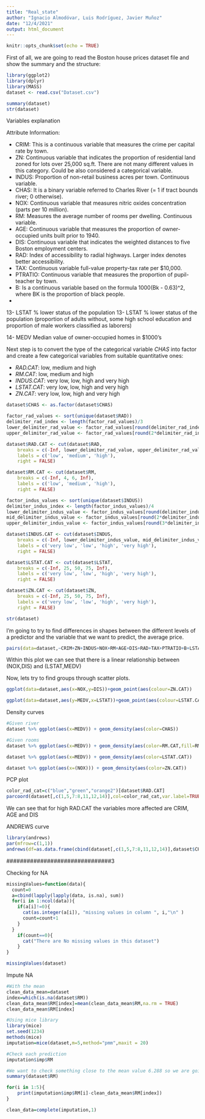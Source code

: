 ```yaml
---
title: "Real_state"
author: "Ignacio Almodóvar, Luis Rodríguez, Javier Muñoz"
date: "12/4/2021"
output: html_document
---
```


```r
knitr::opts_chunk$set(echo = TRUE)
```

First of all, we are going to read the Boston house prices dataset file and show the summary and the structure:

```r
library(ggplot2)
library(dplyr)
library(MASS)
dataset <- read.csv("Dataset.csv")

summary(dataset)
str(dataset)

```

Variables explanation

Attribute Information:

- CRIM: This is a continuous variable that measures the crime per capital rate by town.
- ZN: Continuous variable that indicates the proportion of residential land zoned for lots over 25,000 sq.ft. There are not many different values in this category. Could be also considered a categorical variable.
- INDUS: Proportion of non-retail business acres per town. Continuous variable.
- CHAS: It is a binary variable referred to Charles River (= 1 if tract bounds river; 0 otherwise).
- NOX: Continuous variable that measures nitric oxides concentration (parts per 10 million).
- RM: Measures the average number of rooms per dwelling. Continuous variable.
- AGE: Continuous variable that measures the proportion of owner-occupied units built prior to 1940.
- DIS: Continuous variable that indicates the weighted distances to five Boston employment centers.
- RAD: Index of accessibility to radial highways. Larger index denotes better accessibility.
- TAX: Continuous variable full-value property-tax rate per $10,000.
- PTRATIO: Continuous variable that measures the proportion of pupil-teacher by town.
- B: Is a continuous variable based on the formula 1000(Bk - 0.63)^2, where BK is the proportion of black people.
- 


13- LSTAT % lower status of the population
13- LSTAT % lower status of the population (proportion of adults without, some high school education and proportion of male workers classified as laborers)

14- MEDV Median value of owner-occupied homes in $1000's


Next step is to convert the type of the categorical variable _CHAS_ into factor and create a few categorical variables from suitable quantitative ones:

- _RAD.CAT_: low, medium and high
- _RM.CAT_: low, medium and high
- _INDUS.CAT_: very low, low, high and very high
- _LSTAT.CAT_: very low, low, high and very high
- _ZN.CAT_: very low, low, high and very high

```r

dataset$CHAS <- as.factor(dataset$CHAS)

factor_rad_values <- sort(unique(dataset$RAD))
delimiter_rad_index <- length(factor_rad_values)/3
lower_delimiter_rad_value <- factor_rad_values[round(delimiter_rad_index)]
upper_delimiter_rad_value <- factor_rad_values[round(2*delimiter_rad_index)]

dataset$RAD.CAT <- cut(dataset$RAD, 
    breaks = c(-Inf, lower_delimiter_rad_value, upper_delimiter_rad_value, Inf), 
    labels = c('low', 'medium', 'high'),
    right = FALSE)

dataset$RM.CAT <- cut(dataset$RM, 
    breaks = c(-Inf, 4, 6, Inf), 
    labels = c('low', 'medium', 'high'),
    right = FALSE)

factor_indus_values <- sort(unique(dataset$INDUS))
delimiter_indus_index <- length(factor_indus_values)/4
lower_delimiter_indus_value <- factor_indus_values[round(delimiter_indus_index)]
mid_delimiter_indus_value <- factor_indus_values[round(2*delimiter_indus_index)]
upper_delimiter_indus_value <- factor_indus_values[round(3*delimiter_indus_index)]

dataset$INDUS.CAT <- cut(dataset$INDUS, 
    breaks = c(-Inf, lower_delimiter_indus_value, mid_delimiter_indus_value, upper_delimiter_indus_value, Inf), 
    labels = c('very low', 'low', 'high', 'very high'),
    right = FALSE)

dataset$LSTAT.CAT <- cut(dataset$LSTAT, 
    breaks = c(-Inf, 25, 50, 75, Inf), 
    labels = c('very low', 'low', 'high', 'very high'),
    right = FALSE)

dataset$ZN.CAT <- cut(dataset$ZN, 
    breaks = c(-Inf, 25, 50, 75, Inf), 
    labels = c('very low', 'low', 'high', 'very high'),
    right = FALSE)

str(dataset)

```



I'm going to try to find differences in shapes between the different levels of a predictor and the variable that we want to predict, the average price.



```r
pairs(data=dataset,~CRIM+ZN+INDUS+NOX+RM+AGE+DIS+RAD+TAX+PTRATIO+B+LSTAT+MEDV,pch=19,col=dataset$CHAS)
```

Within this plot we can see that there is a linear relationship between (NOX,DIS) and (LSTAT,MEDV)

Now, lets try to find groups through scatter plots.
```r
ggplot(data=dataset,aes(x=NOX,y=DIS))+geom_point(aes(colour=ZN.CAT))

ggplot(data=dataset,aes(y=MEDV,x=LSTAT))+geom_point(aes(colour=LSTAT.CAT))
```

Density curves

```r
#Given river
dataset %>% ggplot(aes(x=MEDV)) + geom_density(aes(color=CHAS))

#Given rooms
dataset %>% ggplot(aes(x=MEDV)) + geom_density(aes(color=RM.CAT,fill=RM.CAT))

dataset %>% ggplot(aes(x=MEDV)) + geom_density(aes(color=LSTAT.CAT))

dataset %>% ggplot(aes(x=(NOX))) + geom_density(aes(color=ZN.CAT))
```

PCP plot

```r
color_rad_cat=c("blue","green","orange2")[dataset$RAD.CAT]
parcoord(dataset[,c(1,5,7:8,11,12,14)],col=color_rad_cat,var.label=TRUE)
```
We can see that for high RAD.CAT the variables more affected are CRIM, AGE and DIS

ANDREWS curve

```r
library(andrews)
par(mfrow=c(1,1))
andrews(df=as.data.frame(cbind(dataset[,c(1,5,7:8,11,12,14)],dataset$CHAS)),clr=8,ymax=4)
```

###############################3

Checking for NA

```r
missingValues=function(data){
  count=0
  a=cbind(lapply(lapply(data, is.na), sum))
  for(i in 1:ncol(data)){
    if(a[i]!=0){
      cat(as.integer(a[i]), "missing values in column ", i,"\n" )
      count=count+1
    }
  }  
    if(count==0){
      cat("There are No missing values in this dataset")
    }
}

missingValues(dataset)
```

Impute NA

```r
#With the mean
clean_data_mean=dataset
index=which(is.na(dataset$RM))
clean_data_mean$RM[index]=mean(clean_data_mean$RM,na.rm = TRUE)
clean_data_mean$RM[index]

#Using mice library
library(mice)
set.seed(1234)
methods(mice)
imputation=mice(dataset,m=5,method="pmm",maxit = 20)

#Check each prediction
imputation$imp$RM

#We want to check something close to the mean value 6.288 so we are going to take the first prediction, because it has an error lower than 0.5 on each boundary
summary(dataset$RM)

for(i in 1:5){
    print(imputation$imp$RM[i]-clean_data_mean$RM[index])
}

clean_data=complete(imputation,1)
```


